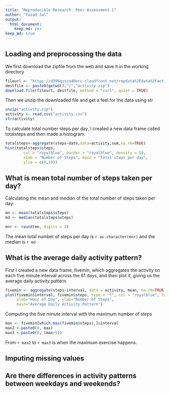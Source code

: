 ```yaml
---
title: "Reproducible Research: Peer Assessment 1"
author: "Yazad Jal"
output: 
  html_document: 
    keep_md: yes
keep_md: true
---
```


## Loading and preprocessing the data

We first download the zipfile from the web and save it in the working directory

```r
fileurl <- "https://d396qusza40orc.cloudfront.net/repdata%2Fdata%2Factivity.zip"
destfile <- paste0(getwd(),"/","activity.zip")
download.file(fileurl, destfile, method = "curl", quiet = TRUE)
```

Then we unzip the downloaded file and get a feel for the data using str

```r
unzip("activity.zip")
activity <- read.csv("activity.csv")
str(activity)
```

To calculate total number steps per day, I created a new data frame called totalsteps and then made a histogram. 

```r
totalsteps<-aggregate(steps~date,data=activity,sum,na.rm=TRUE)
hist(totalsteps$steps, 
        col = "royalblue", border = "royalblue", density = 50,
        xlab = "Number of Steps", main = "Total steps per day",
        ylim = c(0,30))
```

## What is mean total number of steps taken per day?

Calculating the mean and median of the total number of steps taken per day:

```r
mn <- mean(totalsteps$steps)
md <- median(totalsteps$steps)
```

```r
mnr <- round(mn, digits = 2)
```

The mean total number of steps per day is `r as.character(mnr)` and the median is `r md`


## What is the average daily activity pattern?

First I created a new data frame, fivemin, which aggregates the activity on each five minute interval across the 61 days, and then plot it, giving us the average daily activity pattern.

```r
fivemin <- aggregate(steps~interval, data = activity, mean, na.rm=TRUE)
plot(fivemin$interval, fivemin$steps, type = "l", col = "royalblue", lwd=2,
     xlab="Hour of Day", ylab="Number of Steps", 
     main="Average Daily Activity Pattern")
```

Computing the five minute interval with the maximum number of steps
```r
max <- fivemin[which.max(fivemin$steps),]$interval
max2 <-paste0(0, max)
max3 <-paste0(0, (max+5))
```

From `r max2` to `r max3` is when the maximum exercise happens.

## Imputing missing values



## Are there differences in activity patterns between weekdays and weekends?
